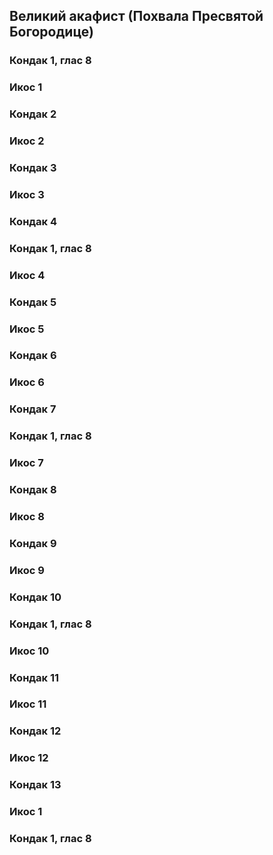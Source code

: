 ## Великий акафист (Похвала Пресвятой Богородице)

### Кондак 1, глас 8

<MdxLoader src="Shared/KondakBogorodice" lang={props.lang} />

### Икос 1

<MdxLoader src="AkafistPohvala/Ikos1" lang={props.lang} />

### Кондак 2

<MdxLoader src="AkafistPohvala/Kondak2" lang={props.lang} />

### Икос 2

<MdxLoader src="AkafistPohvala/Ikos2" lang={props.lang} />

### Кондак 3

<MdxLoader src="AkafistPohvala/Kondak3" lang={props.lang} />

### Икос 3

<MdxLoader src="AkafistPohvala/Ikos3" lang={props.lang} />

### Кондак 4

<MdxLoader src="AkafistPohvala/Kondak4" lang={props.lang} />

### Кондак 1, глас 8

<MdxLoader src="Shared/KondakBogorodice" lang={props.lang} />

### Икос 4

<MdxLoader src="AkafistPohvala/Ikos4" lang={props.lang} />

### Кондак 5

<MdxLoader src="AkafistPohvala/Kondak5" lang={props.lang} />

### Икос 5

<MdxLoader src="AkafistPohvala/Ikos5" lang={props.lang} />

### Кондак 6

<MdxLoader src="AkafistPohvala/Kondak6" lang={props.lang} />

### Икос 6

<MdxLoader src="AkafistPohvala/Ikos6" lang={props.lang} />

### Кондак 7

<MdxLoader src="AkafistPohvala/Kondak7" lang={props.lang} />

### Кондак 1, глас 8

<MdxLoader src="Shared/KondakBogorodice" lang={props.lang} />

### Икос 7

<MdxLoader src="AkafistPohvala/Ikos7" lang={props.lang} />

### Кондак 8

<MdxLoader src="AkafistPohvala/Kondak8" lang={props.lang} />

### Икос 8

<MdxLoader src="AkafistPohvala/Ikos8" lang={props.lang} />

### Кондак 9

<MdxLoader src="AkafistPohvala/Kondak9" lang={props.lang} />

### Икос 9

<MdxLoader src="AkafistPohvala/Ikos9" lang={props.lang} />

### Кондак 10

<MdxLoader src="AkafistPohvala/Kondak10" lang={props.lang} />

### Кондак 1, глас 8

<MdxLoader src="Shared/KondakBogorodice" lang={props.lang} />

### Икос 10

<MdxLoader src="AkafistPohvala/Ikos10" lang={props.lang} />

### Кондак 11

<MdxLoader src="AkafistPohvala/Kondak11" lang={props.lang} />

### Икос 11

<MdxLoader src="AkafistPohvala/Ikos11" lang={props.lang} />

### Кондак 12

<MdxLoader src="AkafistPohvala/Kondak12" lang={props.lang} />

### Икос 12

<MdxLoader src="AkafistPohvala/Ikos12" lang={props.lang} />

### Кондак 13

<MdxLoader src="AkafistPohvala/Kondak13" lang={props.lang} />

### Икос 1

<MdxLoader src="AkafistPohvala/Ikos1" lang={props.lang} />

### Кондак 1, глас 8

<MdxLoader src="Shared/KondakBogorodice" lang={props.lang} />
